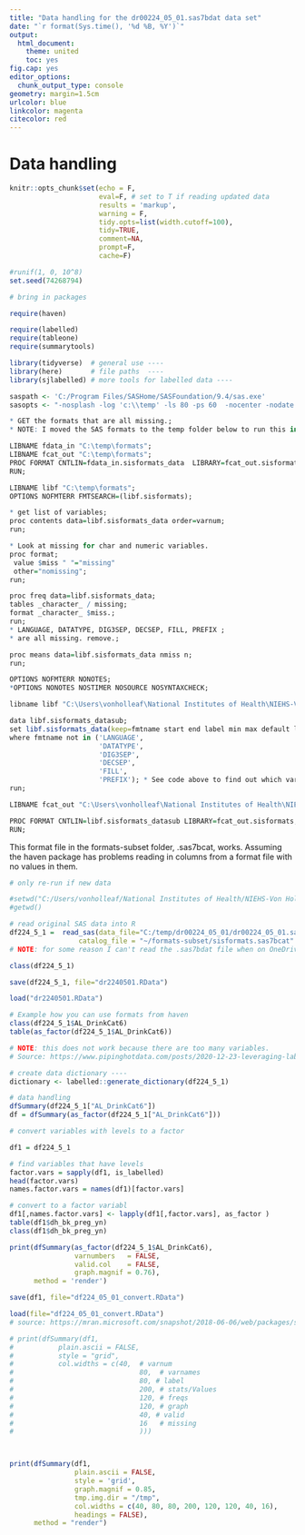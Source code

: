 ```yaml
---
title: "Data handling for the dr00224_05_01.sas7bdat data set"
date: "`r format(Sys.time(), '%d %B, %Y')`"
output:
  html_document:
    theme: united
    toc: yes
fig.cap: yes
editor_options:
  chunk_output_type: console
geometry: margin=1.5cm
urlcolor: blue
linkcolor: magenta
citecolor: red
---
```


<!-- NOTE: Only run if new data. -->

# Data handling 

```r
knitr::opts_chunk$set(echo = F, 
                      eval=F, # set to T if reading updated data
                      results = 'markup',
                      warning = F,
                      tidy.opts=list(width.cutoff=100),
                      tidy=TRUE,
                      comment=NA,
                      prompt=F,
                      cache=F)

#runif(1, 0, 10^8)
set.seed(74268794)

```


```r
# bring in packages

require(haven)

require(labelled)
require(tableone)
require(summarytools)

library(tidyverse)  # general use ----
library(here)       # file paths  ----
library(sjlabelled) # more tools for labelled data ----

```


```r
saspath <- 'C:/Program Files/SASHome/SASFoundation/9.4/sas.exe'
sasopts <- "-nosplash -log 'c:\\temp' -ls 80 -ps 60  -nocenter -nodate -nofmterr" # see http://bit.ly/1QB4ZTb
```


```r

* GET the formats that are all missing.;
* NOTE: I moved the SAS formats to the temp folder below to run this in SAS first.;

LIBNAME fdata_in "C:\temp\formats"; 
LIBNAME fcat_out "C:\temp\formats";
PROC FORMAT CNTLIN=fdata_in.sisformats_data  LIBRARY=fcat_out.sisformats; 
RUN;

LIBNAME libf "C:\temp\formats";
OPTIONS NOFMTERR FMTSEARCH=(libf.sisformats);

* get list of variables;
proc contents data=libf.sisformats_data order=varnum;
run;

* Look at missing for char and numeric variables.
proc format;
 value $miss " "="missing"
 other="nomissing";
run;

proc freq data=libf.sisformats_data;  
tables _character_ / missing; 
format _character_ $miss.;
run;
* LANGUAGE, DATATYPE, DIG3SEP, DECSEP, FILL, PREFIX ;
* are all missing. remove.;

proc means data=libf.sisformats_data nmiss n;  
run;
```

<!-- Source for SAS code below: https://nih.sharepoint.com/sites/NIEHS-Von-Holle-BCBB-Postdoc/Shared Documents/General/Sister Study Data/Create the Sister Study format catalog on your system.doc -->


```r
OPTIONS NOFMTERR NONOTES;
*OPTIONS NONOTES NOSTIMER NOSOURCE NOSYNTAXCHECK;

libname libf "C:\Users\vonholleaf\National Institutes of Health\NIEHS-Von Holle BCBB Postdoctoral work - General\Sister Study Data\formats";

data libf.sisformats_datasub; 
set libf.sisformats_data(keep=fmtname start end label min max default length); 
where fmtname not in ('LANGUAGE', 
                      'DATATYPE', 
                      'DIG3SEP', 
                      'DECSEP', 
                      'FILL', 
                      'PREFIX'); * See code above to find out which variables to remove.;
run; 

LIBNAME fcat_out "C:\Users\vonholleaf\National Institutes of Health\NIEHS-Von Holle BCBB Postdoctoral work - General\Sister Study Data\formats-subset";

PROC FORMAT CNTLIN=libf.sisformats_datasub LIBRARY=fcat_out.sisformats; 
RUN;

```

This format file in the formats-subset folder, .sas7bcat, works. Assuming the haven package has problems reading in columns from a format file with no values in them.




```r
# only re-run if new data

#setwd("C:/Users/vonholleaf/National Institutes of Health/NIEHS-Von Holle BCBB Postdoctoral work - General/Sister Study Data/")
#getwd()

# read original SAS data into R
df224_5_1 =  read_sas(data_file="C:/temp/dr00224_05_01/dr00224_05_01.sas7bdat",
                 catalog_file = "~/formats-subset/sisformats.sas7bcat" ) # data received 20220607
# NOTE: for some reason I can't read the .sas7bdat file when on OneDrive. Transferred to C drive location to run.

class(df224_5_1)

save(df224_5_1, file="dr2240501.RData")

```

```r
load("dr2240501.RData")

# Example how you can use formats from haven
class(df224_5_1$AL_DrinkCat6)
table(as_factor(df224_5_1$AL_DrinkCat6))


```

```r
# NOTE: this does not work because there are too many variables.
# Source: https://www.pipinghotdata.com/posts/2020-12-23-leveraging-labelled-data-in-r/

# create data dictionary ----
dictionary <- labelled::generate_dictionary(df224_5_1)

```



```r

# data handling
dfSummary(df224_5_1["AL_DrinkCat6"])
df = dfSummary(as_factor(df224_5_1["AL_DrinkCat6"]))

# convert variables with levels to a factor

df1 = df224_5_1

# find variables that have levels
factor.vars = sapply(df1, is_labelled)
head(factor.vars)
names.factor.vars = names(df1)[factor.vars]

# convert to a factor variabl
df1[,names.factor.vars] <- lapply(df1[,factor.vars], as_factor )
table(df1$dh_bk_preg_yn)
class(df1$dh_bk_preg_yn)

print(dfSummary(as_factor(df224_5_1$AL_DrinkCat6), 
                varnumbers   = FALSE, 
                valid.col    = FALSE, 
                graph.magnif = 0.76),
      method = 'render')

save(df1, file="df224_05_01_convert.RData")
```




```r
load(file="df224_05_01_convert.RData")
# source: https://mran.microsoft.com/snapshot/2018-06-06/web/packages/summarytools/vignettes/Introduction.html#:~:text=summarytools%20is%20an%20R%20package,proportions%20and%20missing%20data%20information.

# print(dfSummary(df1, 
#           plain.ascii = FALSE, 
#           style = "grid",
#           col.widths = c(40,  # varnum
#                               80,  # varnames
#                               80, # label
#                               200, # stats/Values 
#                               120, # freqs
#                               120, # graph
#                               40, # valid
#                               16   # missing 
#                               )))



print(dfSummary(df1, 
                plain.ascii = FALSE, 
                style = 'grid', 
                graph.magnif = 0.85, 
                tmp.img.dir = "/tmp", 
                col.widths = c(40, 80, 80, 200, 120, 120, 40, 16), 
                headings = FALSE),
      method = "render")

```